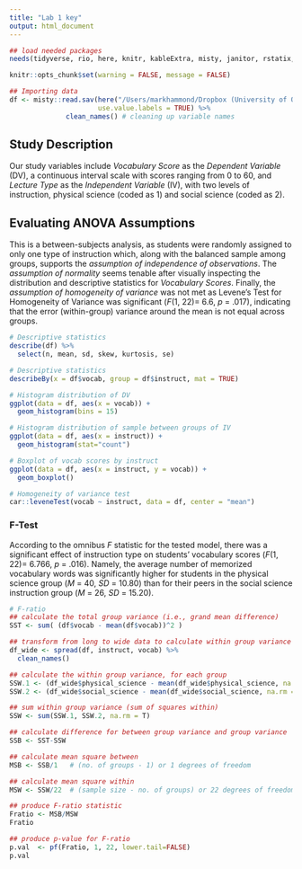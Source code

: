 ```yaml
---
title: "Lab 1 key"
output: html_document
---
```


```r
## load needed packages
needs(tidyverse, rio, here, knitr, kableExtra, misty, janitor, rstatix, psych)

knitr::opts_chunk$set(warning = FALSE, message = FALSE) 

## Importing data
df <- misty::read.sav(here("/Users/markhammond/Dropbox (University of Oregon)/educ640_S22/assignments_data/Lab1_Vocab.sav"), 
                      use.value.labels = TRUE) %>% 
              clean_names() # cleaning up variable names
```

## Study Description
Our study variables include _Vocabulary Score_ as the _Dependent Variable_ (DV), a continuous interval scale with scores ranging from 0 to 60, and _Lecture Type_ as the _Independent Variable_ (IV), with two levels of instruction, physical science (coded as 1) and social science (coded as 2). 

## Evaluating ANOVA Assumptions 
This is a between-subjects analysis, as students were randomly assigned to only one type of instruction which, along with the balanced sample among groups, supports the _assumption of independence of observations_. The _assumption of normality_ seems tenable after visually inspecting the distribution and descriptive statistics for _Vocabulary Scores_. Finally, the _assumption of homogeneity of variance_ was not met as Levene's Test for Homogeneity of Variance was significant (_F_(1, 22)= 6.6, _p_ = .017), indicating that the error (within-group) variance around the mean is not equal across groups.

```r
# Descriptive statistics
describe(df) %>% 
  select(n, mean, sd, skew, kurtosis, se)

# Descriptive statistics
describeBy(x = df$vocab, group = df$instruct, mat = TRUE)

# Histogram distribution of DV
ggplot(data = df, aes(x = vocab)) +
  geom_histogram(bins = 15)

# Histogram distribution of sample between groups of IV
ggplot(data = df, aes(x = instruct)) +
  geom_histogram(stat="count")

# Boxplot of vocab scores by instruct
ggplot(data = df, aes(x = instruct, y = vocab)) +
  geom_boxplot()

# Homogeneity of variance test
car::leveneTest(vocab ~ instruct, data = df, center = "mean")
```

### F-Test
According to the omnibus _F_ statistic for the tested model, there was a significant effect of instruction type on students' vocabulary scores (_F_(1, 22)= 6.766, _p_ = .016). Namely, the average number of memorized vocabulary words was significantly higher for students in the physical science group (_M_ = 40, _SD_ = 10.80) than for their peers in the social science instruction group (_M_ = 26, _SD_ = 15.20).

```r
# F-ratio
## calculate the total group variance (i.e., grand mean difference)
SST <- sum( (df$vocab - mean(df$vocab))^2 )

## transform from long to wide data to calculate within group variance
df_wide <- spread(df, instruct, vocab) %>% 
  clean_names()

## calculate the within group variance, for each group
SSW.1 <- (df_wide$physical_science - mean(df_wide$physical_science, na.rm = T))^2
SSW.2 <- (df_wide$social_science - mean(df_wide$social_science, na.rm = T))^2

## sum within group variance (sum of squares within)
SSW <- sum(SSW.1, SSW.2, na.rm = T)

## calculate difference for between group variance and group variance
SSB <- SST-SSW

## calculate mean square between
MSB <- SSB/1   # (no. of groups - 1) or 1 degrees of freedom

## calculate mean square within
MSW <- SSW/22  # (sample size - no. of groups) or 22 degrees of freedom

## produce F-ratio statistic 
Fratio <- MSB/MSW
Fratio

## produce p-value for F-ratio
p.val  <- pf(Fratio, 1, 22, lower.tail=FALSE)
p.val
```
